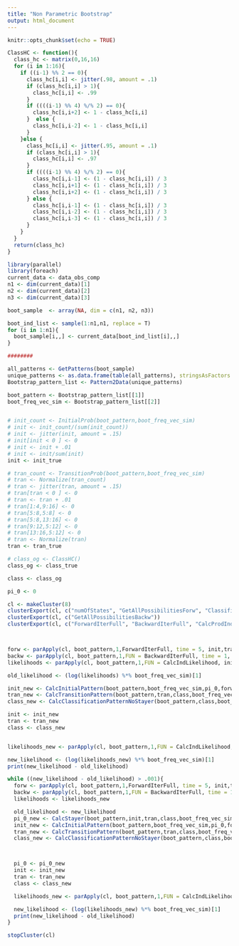 ```yaml
---
title: "Non Parametric Bootstrap"
output: html_document
---
```


```r
knitr::opts_chunk$set(echo = TRUE)
```

```r
ClassHC <- function(){
  class_hc <- matrix(0,16,16)
  for (i in 1:16){
    if ((i-1) %% 2 == 0){
      class_hc[i,i] <- jitter(.98, amount = .1)
      if (class_hc[i,i] > 1){
        class_hc[i,i] <- .99
      }
      if ((((i-1) %% 4) %/% 2) == 0){
        class_hc[i,i+2] <- 1 - class_hc[i,i]
      }  else {
        class_hc[i,i-2] <- 1 - class_hc[i,i]
      }
    }else {
      class_hc[i,i] <- jitter(.95, amount = .1)
      if (class_hc[i,i] > 1){
        class_hc[i,i] <- .97
      }
      if ((((i-1) %% 4) %/% 2) == 0){
        class_hc[i,i-1] <- (1 - class_hc[i,i]) / 3
        class_hc[i,i+1] <- (1 - class_hc[i,i]) / 3
        class_hc[i,i+2] <- (1 - class_hc[i,i]) / 3
      } else {
        class_hc[i,i-1] <- (1 - class_hc[i,i]) / 3
        class_hc[i,i-2] <- (1 - class_hc[i,i]) / 3
        class_hc[i,i-3] <- (1 - class_hc[i,i]) / 3
      }
    }
  }
  return(class_hc)
}
```

```r
library(parallel)
library(foreach)
current_data <- data_obs_comp
n1 <- dim(current_data)[1]
n2 <- dim(current_data)[2]
n3 <- dim(current_data)[3]

boot_sample  <- array(NA, dim = c(n1, n2, n3))

boot_ind_list <- sample(1:n1,n1, replace = T)
for (i in 1:n1){
  boot_sample[i,,] <- current_data[boot_ind_list[i],,]
}

########

all_patterns <- GetPatterns(boot_sample)
unique_patterns <- as.data.frame(table(all_patterns), stringsAsFactors = F)
Bootstrap_pattern_list <- Pattern2Data(unique_patterns)

boot_pattern <- Bootstrap_pattern_list[[1]]
boot_freq_vec_sim <- Bootstrap_pattern_list[[2]]


# init_count <- InitialProb(boot_pattern,boot_freq_vec_sim)
# init <- init_count/(sum(init_count))
# init <- jitter(init, amount = .15)
# init[init < 0 ] <- 0
# init <- init + .01
# init <- init/sum(init)
init <- init_true

# tran_count <- TransitionProb(boot_pattern,boot_freq_vec_sim)
# tran <- Normalize(tran_count)
# tran <- jitter(tran, amount = .15)
# tran[tran < 0 ] <- 0
# tran <- tran + .01
# tran[1:4,9:16] <- 0
# tran[5:8,5:8] <- 0
# tran[5:8,13:16] <- 0
# tran[9:12,5:12] <- 0
# tran[13:16,5:12] <- 0
# tran <- Normalize(tran)
tran <- tran_true

# class_og <- ClassHC()
class_og <- class_true

class <- class_og

pi_0 <- 0

cl <- makeCluster(8)
clusterExport(cl, c("numOfStates", "GetAllPossibilitiesForw", "Classification"))
clusterExport(cl, c("GetAllPossibilitiesBackw"))
clusterExport(cl, c("ForwardIterFull", "BackwardIterFull", "CalcProdInd"))



forw <- parApply(cl, boot_pattern,1,ForwardIterFull, time = 5, init,tran,class)
backw <- parApply(cl, boot_pattern,1,FUN = BackwardIterFull, time = 1, tran, class)
likelihoods <- parApply(cl, boot_pattern,1,FUN = CalcIndLikelihood, init, tran, class,pi_0)

old_likelihood <- (log(likelihoods) %*% boot_freq_vec_sim)[1]

init_new <- CalcInitialPattern(boot_pattern,boot_freq_vec_sim,pi_0,forw,backw,likelihoods)
tran_new <- CalcTransitionPattern(boot_pattern,tran,class,boot_freq_vec_sim,pi_0, forw, backw, likelihoods)
class_new <- CalcClassificationPatternNoStayer(boot_pattern,class,boot_freq_vec_sim, forw, backw, likelihoods)

init <- init_new
tran <- tran_new
class <- class_new


likelihoods_new <- parApply(cl, boot_pattern,1,FUN = CalcIndLikelihood, init, tran, class,pi_0)

new_likelihood <- (log(likelihoods_new) %*% boot_freq_vec_sim)[1]
print(new_likelihood - old_likelihood)

while ((new_likelihood - old_likelihood) > .001){
  forw <- parApply(cl, boot_pattern,1,ForwardIterFull, time = 5, init,tran,class)
  backw <- parApply(cl, boot_pattern,1,FUN = BackwardIterFull, time = 1, tran, class)
  likelihoods <- likelihoods_new

  old_likelihood <- new_likelihood
  pi_0_new <- CalcStayer(boot_pattern,init,tran,class,boot_freq_vec_sim,pi_0)
  init_new <- CalcInitialPattern(boot_pattern,boot_freq_vec_sim,pi_0,forw,backw,likelihoods)
  tran_new <- CalcTransitionPattern(boot_pattern,tran,class,boot_freq_vec_sim,pi_0, forw, backw, likelihoods)
  class_new <- CalcClassificationPatternNoStayer(boot_pattern,class,boot_freq_vec_sim, forw, backw, likelihoods)



  pi_0 <- pi_0_new
  init <- init_new
  tran <- tran_new
  class <- class_new

  likelihoods_new <- parApply(cl, boot_pattern,1,FUN = CalcIndLikelihood, init, tran, class,pi_0)

  new_likelihood <- (log(likelihoods_new) %*% boot_freq_vec_sim)[1]
  print(new_likelihood - old_likelihood)
}

stopCluster(cl)
```






